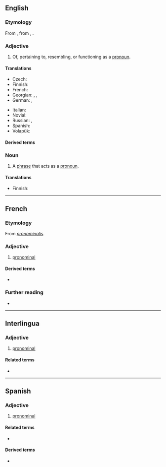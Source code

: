 ==English==

===Etymology===
From {{etyl|LL.|en}} {{m|la|pronominalis}}, from {{etyl|la|en}} {{m|la|pronomin-}}, {{m|la|pronomen}}.

===Adjective===
{{en-adj}}

# Of, pertaining to, resembling, or functioning as a [[pronoun]].

====Translations====
{{trans-top|of a pronoun}}
* Czech: {{t|cs|zájmenný}}
* Finnish: {{t|fi|pronominaalinen}}
* French: {{t+|fr|pronominal}}
* Georgian: {{t|ka|ნაცვალსახელური}}, {{t|ka|ნაცვალსახელითი}}, {{t|ka|ნაცვალსახელის}}
* German: {{t|de|fürwörtlich}}, {{qualifier|linguistics}} {{t|de|pronominal}}
{{trans-mid}}
* Italian: {{t+|it|pronominale}}
* Novial: {{t|nov|pronominal}}
* Russian: {{t+|ru|местоиме́нный}}, {{t|ru|местоимённый}}
* Spanish: {{t+|es|pronominal}}
* Volapük: {{t|vo|pönopik}}
{{trans-bottom}}

====Derived terms====
{{der3|lang=en|pronominal adverb|pronominal verb|pronominalize|pronominally}}

===Noun===
{{en-noun}}

# {{lb|en|grammar}} A [[phrase]] that acts as a [[pronoun]].

====Translations====
{{trans-top|type of phrase}}
* Finnish: {{t|fi|pronominaali}}
{{trans-mid}}
{{trans-bottom}}

----

==French==

===Etymology===
From {{etyl|LL.|fr}} ''[[pronominalis]]''.

===Adjective===
{{fr-adj}}

# [[#English|pronominal]]

====Derived terms====
* {{l|fr|verbe pronominal}}

===Further reading===
* {{R:TLFi}}

----

==Interlingua==

===Adjective===
{{ia-adj|-}}

# [[#English|pronominal]]

====Related terms====
* {{l|ia|pronomine}}

----

==Spanish==

===Adjective===
{{es-adj|pl=pronominales}}

# [[#English|pronominal]]

====Related terms====
* {{l|es|pronombre}}

====Derived terms====
* {{l|es|verbo pronominal}}